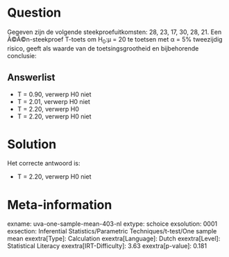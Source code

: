 Question
========

Gegeven zijn de volgende steekproefuitkomsten: 28, 23, 17, 30, 28, 21.
Een Ã©Ã©n-steekproef T-toets om H~0~:μ = 20 te toetsen met α = 5%
tweezijdig risico, geeft als waarde van de toetsingsgrootheid en
bijbehorende conclusie:


Answerlist
----------

* T = 0.90, verwerp H0 niet
* T = 2.01, verwerp H0 niet
* T = 2.20, verwerp H0
* T = 2.20, verwerp H0 niet

Solution
========

Het correcte antwoord is: 

* T = 2.20, verwerp H0 niet

Meta-information
================
exname: uva-one-sample-mean-403-nl
extype: schoice
exsolution: 0001
exsection: Inferential Statistics/Parametric Techniques/t-test/One sample mean
exextra[Type]: Calculation
exextra[Language]: Dutch
exextra[Level]: Statistical Literacy
exextra[IRT-Difficulty]: 3.63
exextra[p-value]: 0.181
